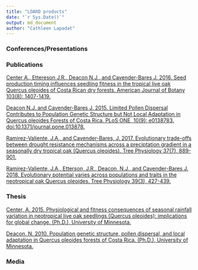 ---
title: "LOARD products"
date: "`r Sys.Date()`"
output: md_document
author: "Cathleen Lapadat"
---

### Conferences/Presentations  


### Publications


[Center A., Ettereson J.R., Deacon N.J., and Cavender-Bares J. 2016. Seed production timing influences seedling fitness in the tropical live oak Quercus oleoides of Costa Rican dry forests. American Journal of Botany 103(8): 1407-1419.](https://drive.google.com/file/d/1vi5MnxbQXZnjV7TtgIUdeSKuEXFWjpkk/view?usp=sharing)  

[Deacon N.J. and Cavender-Bares J. 2015. Limited Pollen Dispersal Contributes to Population Genetic Structure but Not Local Adaptation in Quercus oleoides Forests of Costa Rica. PLoS ONE, 10(9): e0138783. doi:10.1371/journal.pone.013878.](https://drive.google.com/file/d/1L6Mk-CFl26t2YB9tBweHROO8FXQGCECH/view?usp=sharing)   

[Ramirez-Valiente, J.A., and Cavender-Bares, J. 2017. Evolutionary trade-offs between drought resistance mechanisms across a preciptation gradient in a seasonally dry tropical oak (Quercus oleoides). Tree Physiology 37(7), 889-901.](https://drive.google.com/file/d/1Gh8QhkOo_O23hLDTIiCGdknyEyYxtrua/view?usp=sharing)  

[Ramirez-Valiente, J.A., Etterson, J.R., Deacon, N.J., and Cavender-Bares J. 2018. Evolutionary potential varies across populations and traits in the neotropical oak Quercus oleoides. Tree Physiology 39(3), 427-439.](https://drive.google.com/file/d/19mW3cnHSHkonu1qyF4UD0a1Tbio0gOdW/view?usp=sharing)  

### Thesis

[Center, A. 2015. Physiological and fitness consequences of seasonal rainfall variation in neotropical live oak seedlings (Quercus oleoides): implications for global change. (Ph.D.), University of Minnesota.](https://drive.google.com/file/d/1CQDgEk10LcEttBYMUdYeRfCc8Y_OxAvq/view?usp=sharing)  

[Deacon, N. 2010. Population genetic structure, pollen dispersal, and local adaptation in Quercus oleoides forests of Costa Rica. (Ph.D.), University of Minnesota.](https://drive.google.com/file/d/1910o-ciOZEnaquuvbvweEsSEBUS9a1y1/view?usp=sharing)

### Media